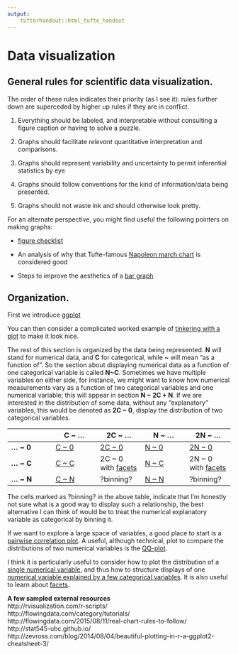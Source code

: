 ```yaml
---
output: 
    tufterhandout::html_tufte_handout
---
```


# Data visualization

## General rules for scientific data visualization.

The order of these rules indicates their priority (as I see it): rules further down are superceded by higher up rules if they are in conflict.

1. Everything should be labeled, and interpretable without consulting a figure caption or having to solve a puzzle.

1. Graphs should facilitate *relevant* quantitative interpretation and comparisons.

1. Graphs should represent variability and uncertainty to permit inferential statistics by eye

1. Graphs should follow conventions for the kind of information/data being presented.

1. Graphs should not waste ink and should otherwise look pretty.

For an alternate perspective, you might find useful the following pointers on making graphs:   

- [figure checklist](http://buddhabaki.tumblr.com/post/44143989765/top-20-figure-checklist)

- An analysis of why that Tufte-famous [Napoleon march chart](https://robots.thoughtbot.com/analyzing-minards-visualization-of-napoleons-1812-march) is considered good  

- Steps to improve the aesthetics of a [bar graph](http://stat545-ubc.github.io/img/less-is-more-darkhorse-analytics.gif)



## Organization.

First we introduce [ggplot](ggplot.html)

You can then consider a complicated worked example of [tinkering with a plot](tinkering.html) to make it look nice.

The rest of this section is organized by the data being represented.  **N** will stand for numerical data, and **C** for categorical, while **~** will mean "as a function of".  So the section about displaying numerical data as a function of one categorical variable is called **N~C**.  Sometimes we have multiple variables on either side, for instance, we might want to know how numerical measurements vary as a function of two categorical variables and one numerical variable; this will appear in section **N ~ 2C + N**.  If we are interested in the distribution of some data, without any "explanatory" variables, this would be denoted as **2C ~ 0**, display the distribution of two categorical variables.

|             | **C ~ ...** | **2C ~ ...** | **N ~ ...** | **2N ~ ...** |   
|-------------|-------------|-------------|-------------|-------------|   
| **... ~ 0** | [C ~ 0](C-0.html) | [2C ~ 0](2C-0.html) | [N ~ 0](N-0.html) | [2N ~ 0](2N-0.html) |    
| **... ~ C** | [C ~ C](C-C.html) | 2C ~ 0 with [facets](facets.html) |  [N ~ C](N-C.html) | 2N ~ 0 with  [facets](facets.html) |    
| **... ~ N** | [C ~ N](C-N.html) | ?binning? | [N ~ N](N-N.html) | ?binning? |

The cells marked as ?binning? in the above table, indicate that I'm honestly not sure what is a good way to display such a relationship, the best alternative I can think of would be to treat the numerical explanatory variable as categorical by binning it.

If we want to explore a large space of variables, a good place to start is a [pairwise correlation plot](pairwise.html).  A useful, although technical, plot to compare the distributions of two numerical variables is the [QQ-plot](qq-plots.html).

I think it is particularly useful to consider how to plot the distribution of a [single numerical variable](N-0.html), and thus how to structure displays of one [numerical variable explained by a few categorical variables](N-C.html).  It is also useful to learn about [facets](facets.html).  

**A few sampled external resources**      
http://rvisualization.com/r-scripts/      
http://flowingdata.com/category/tutorials/    
http://flowingdata.com/2015/08/11/real-chart-rules-to-follow/   
http://stat545-ubc.github.io/   
http://zevross.com/blog/2014/08/04/beautiful-plotting-in-r-a-ggplot2-cheatsheet-3/    


